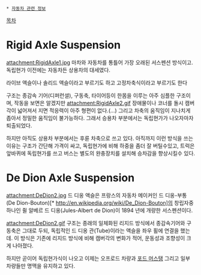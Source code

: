  * [[자동차 관련 정보]]

[[목차]]

= Rigid Axle Suspension =
attachment:RigidAxle1.jpg
마차와 자동차를 통틀어 가장 오래된 서스펜션 방식이고. 독립현가 이전에는 자동차든 상용차의 대세였다.

라이브 액슬이나 솔리드 액슬이라고 부르기도 하고 고정차축식이라고 부르기도 한다

구조는 종감속 기어(디퍼런셜), 구동축, 타이어등이 한몸을 이루는 아주 심플한 구조이며, 작동을 보면은 알겠지만
attachment:RigidAxle2.gif
장애물이나 코너를 돌시 캠버각이 넓어져서 지면 적응력이 아주 형편이 없다.(...) 그리고 차축의 움직임이 지나치게 좁아서 정밀한 움직임이 불가능하다. 그래서 승용차 부분에서는 독립현가가 나오자마자 퇴출되었다.

하지만 아직도 상용차 부분에서는 후륜 차축으로 쓰고 있다. 아직까지 이런 방식을 쓰는 이유는 구조가 간단해 가격이 싸고, 독립현가에 비해 하중을 좀더 잘 버틸수있고, 트럭은 앞바퀴에 독립현가를 쓰고 버스는 별도의 완충장치를 설치해 승차감을 향상시킬수 있다.


= De Dion Axle Suspension =
attachment:DeDion2.jpg
드 디옹 액슬은 프랑스의 자동차 메이커인 드 디옹-부통(De Dion-Bouton)[* http://en.wikipedia.org/wiki/De_Dion-Bouton]의 창립자중 하나인 쥘 알베르 드 디옹(Jules-Albert de Dion)이 1894 년에 개량한 서스펜션이다.

attachment:DeDion2.gif
구조는 종래의 일체화된 리지드 방식에서 종감속기어와 구동축은 그대로 두되, 독립적인 드 디옹 관(Tube)이라는 액슬을 좌우 휠에 연결을 했는데. 이 방식은 기존에 리지드 방식에 비해 캠버각의 변화가 적어, 운동성과 조향성이 크게 나아졌다.

하지만 곧이어 독립현가식이 나오고 이제는 오프로드 차량과 [[포드 머스탱]] 그리고 일부 차량들만 명맥을 유지하고 있다.
